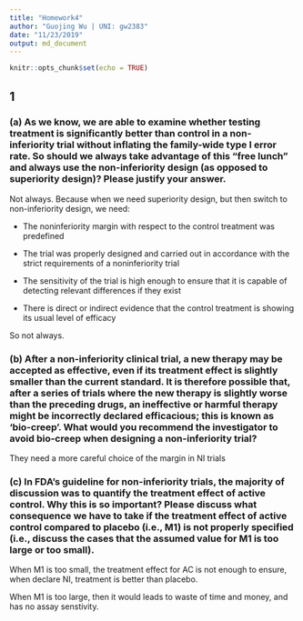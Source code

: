 ```yaml
---
title: "Homework4"
author: "Guojing Wu | UNI: gw2383"
date: "11/23/2019"
output: md_document
---
```


```r
knitr::opts_chunk$set(echo = TRUE)
```

## 1

### (a) As we know, we are able to examine whether testing treatment is significantly better than control in a non-inferiority trial without inflating the family-wide type I error rate.  So should we always take advantage of this “free lunch” and always use the non-inferiority design (as opposed to superiority design)?  Please justify your answer. 

Not always. Because when we need superiority design, but then switch to non-inferiority design, we need:

* The noninferiority margin with respect to the control treatment was predefined

* The trial was properly designed and carried out in accordance with the strict requirements of a noninferiority trial

* The sensitivity of the trial is high enough to ensure that it is capable of detecting relevant differences if they exist

* There is direct or indirect evidence that the control treatment is showing its usual level of efficacy

So not always.

### (b) After a non-inferiority clinical trial, a new therapy may be accepted as effective, even if its treatment effect is slightly smaller than the current standard. It is therefore possible that, after a series of trials where the new therapy is slightly worse than the preceding drugs, an ineffective or harmful therapy might be incorrectly declared efficacious; this is known as 'bio-creep'. What would you recommend the investigator to avoid bio-creep when designing a non-inferiority trial? 

They need a more careful choice of the margin in NI trials

### (c) In FDA’s guideline for non-inferiority trials, the majority of discussion was to quantify the treatment effect of active control.  Why this is so important? Please discuss what consequence we have to take if the treatment effect of active control compared to placebo (i.e., M1) is not properly specified (i.e., discuss the cases that the assumed value for M1 is too large or too small). 

When M1 is too small, the treatment effect for AC is not enough to ensure, when declare NI, treatment is better than placebo.

When M1 is too large, then it would leads to waste of time and money, and has no assay senstivity.

